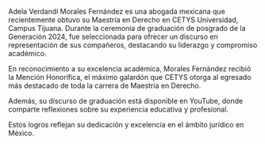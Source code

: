 Adela Verdandí Morales Fernández es una abogada mexicana que recientemente obtuvo su Maestría en Derecho en CETYS Universidad, Campus Tijuana. Durante la ceremonia de graduación de posgrado de la Generación 2024, fue seleccionada para ofrecer un discurso en representación de sus compañeros, destacando su liderazgo y compromiso académico.

En reconocimiento a su excelencia académica, Morales Fernández recibió la Mención Honorífica, el máximo galardón que CETYS otorga al egresado más destacado de toda la carrera de Maestría en Derecho.

Además, su discurso de graduación está disponible en YouTube, donde comparte reflexiones sobre su experiencia educativa y profesional.

Estos logros reflejan su dedicación y excelencia en el ámbito jurídico en México.

